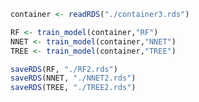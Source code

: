 ```r
container <- readRDS("./container3.rds")

RF <- train_model(container,"RF")
NNET <- train_model(container,"NNET")
TREE <- train_model(container,"TREE")

saveRDS(RF, "./RF2.rds")
saveRDS(NNET, "./NNET2.rds")
saveRDS(TREE, "./TREE2.rds")
```